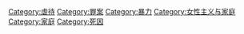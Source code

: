 {{Commons category|Domestic violence}}
{{Cat main}}
{{see also|Category:对女性的暴力行为|Category:对男性的暴力行为}}
{{CatRel|精神虐待}}

[[Category:虐待|Category:虐待]]
[[Category:罪案|Category:罪案]]
[[Category:暴力|Category:暴力]]
[[Category:女性主义与家庭|Category:女性主义与家庭]]
[[Category:家庭|Category:家庭]]
[[Category:死因|Category:死因]]